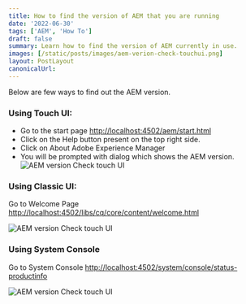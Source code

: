 ```yaml
---
title: How to find the version of AEM that you are running
date: '2022-06-30'
tags: ['AEM', 'How To']
draft: false
summary: Learn how to find the version of AEM currently in use.
images: [/static/posts/images/aem-verion-check-touchui.png]
layout: PostLayout
canonicalUrl:
---
```


Below are few ways to find out the AEM version.

### Using Touch UI:

- Go to the start page [http://localhost:4502/aem/start.html](http://localhost:4502/aem/start.html)
- Click on the Help button present on the top right side.
- Click on About Adobe Experience Manager
- You will be prompted with dialog which shows the AEM version.
  ![AEM version Check touch UI](/static/posts/images/aem-verion-check-touchui.png)

### Using Classic UI:

Go to Welcome Page [http://localhost:4502/libs/cq/core/content/welcome.html](http://localhost:4502/libs/cq/core/content/welcome.html)

![AEM version Check touch UI](/static/posts/images/aem-verion-check-classicui.png)

### Using System Console

Go to System Console [http://localhost:4502/system/console/status-productinfo](http://localhost:4502/system/console/status-productinfo)

![AEM version Check touch UI](/static/posts/images/aem-verion-check-system-console.png)
